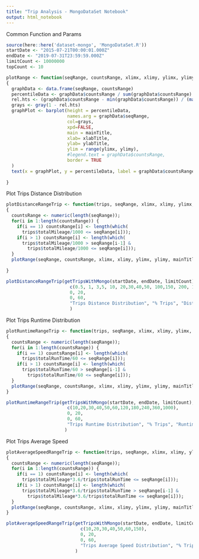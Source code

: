 ```yaml
---
title: "Trip Analysis - MongoDataSet Notebook"
output: html_notebook
---
```


Common Function and Params

```r
source(here::here('dataset-mongo', 'MongoDataSet.R'))
startDate <- "2015-07-21T00:00:01.000Z"
endDate <- "2019-07-31T23:59:59.000Z"
limitCount <- 10000000
topCount <- 10

plotRange <- function(seqRange, countsRange, xlimx, xlimy, ylimx, ylimy, mainTitle, ylabTitle, xlabTitle)
{
  graphData <- data.frame(seqRange, countsRange)
  percentileData <- graphData$countsRange / sum(graphData$countsRange) * 100
  rel.hts <- (graphData$countsRange - min(graphData$countsRange)) / (max(graphData$countsRange) - min(graphData$countsRange))
  grays <- gray(1 - rel.hts)
  graphPlot <- barplot(height = percentileData, 
                       names.arg = graphData$seqRange,
                       col=grays,
                       xpd=FALSE,
                       main = mainTitle,
                       xlab= xlabTitle,
                       ylab= ylabTitle,
                       ylim = range(ylimx, ylimy),
                       #legend.text = graphData$countsRange,
                       border = TRUE
  )
  text(x = graphPlot, y = percentileData, label = graphData$countsRange, pos = 3, cex = 0.8, col = "red")
  
}


```

Plot Trips Distance Distribution

```r
plotDistanceRangeTrip <- function(trips, seqRange, xlimx, xlimy, ylimx, ylimy, mainTitle, ylabTitle, xlabTitle)
{
  countsRange <- numeric(length(seqRange));
  for(i in 1:length(countsRange)) {
    if(i == 1) countsRange[i] <- length(which(
      trips$totalMileage/1000 <= seqRange[i]));
    if(i > 1) countsRange[i] <- length(which(
      trips$totalMileage/1000 > seqRange[i-1] & 
        trips$totalMileage/1000 <= seqRange[i]));
  }
  plotRange(seqRange, countsRange, xlimx, xlimy, ylimx, ylimy, mainTitle, ylabTitle, xlabTitle)
  
}

plotDistanceRangeTrip(getTripsWithMongo(startDate, endDate, limitCount), 
                        c(0.5, 1, 3,5, 10, 20,30,40,50, 100,150, 200, 1000),
                        0, 20, 
                        0, 60, 
                        "Trips Distance Distribution", "% Trips", "Distance in Km"
                        )
```

Plot Trips Runtime Distribution

```r

plotRuntimeRangeTrip <- function(trips, seqRange, xlimx, xlimy, ylimx, ylimy, mainTitle, ylabTitle, xlabTitle)
{
  countsRange <- numeric(length(seqRange));
  for(i in 1:length(countsRange)) {
    if(i == 1) countsRange[i] <- length(which(
      trips$totalRunTime/60 <= seqRange[i]));
    if(i > 1) countsRange[i] <- length(which(
      trips$totalRunTime/60 > seqRange[i-1] & 
        trips$totalRunTime/60 <= seqRange[i]));
  }
  plotRange(seqRange, countsRange, xlimx, xlimy, ylimx, ylimy, mainTitle, ylabTitle, xlabTitle)
}

plotRuntimeRangeTrip(getTripsWithMongo(startDate, endDate, limitCount), 
                       c(10,20,30,40,50,60,120,180,240,360,1000),
                       0, 20, 
                       0, 60, 
                       "Trips Runtime Distribution", "% Trips", "Runtime in minutes"
                      )
```
Plot Trips Average Speed

```r

plotAverageSpeedRangeTrip <- function(trips, seqRange, xlimx, xlimy, ylimx, ylimy, mainTitle, ylabTitle, xlabTitle)
{
  countsRange <- numeric(length(seqRange));
  for(i in 1:length(countsRange)) {
    if(i == 1) countsRange[i] <- length(which(
      trips$totalMileage*3.6/trips$totalRunTime <= seqRange[i]));
    if(i > 1) countsRange[i] <- length(which(
      trips$totalMileage*3.6/trips$totalRunTime > seqRange[i-1] & 
        trips$totalMileage*3.6/trips$totalRunTime <= seqRange[i]));
  }
  plotRange(seqRange, countsRange, xlimx, xlimy, ylimx, ylimy, mainTitle, ylabTitle, xlabTitle)
}

plotAverageSpeedRangeTrip(getTripsWithMongo(startDate, endDate, limitCount), 
                            c(10,20,30,40,50,60,150),
                            0, 20, 
                            0, 60, 
                            "Trips Average Speed Distribution", "% Trips", "Speed in Km/h"
                          )
```

